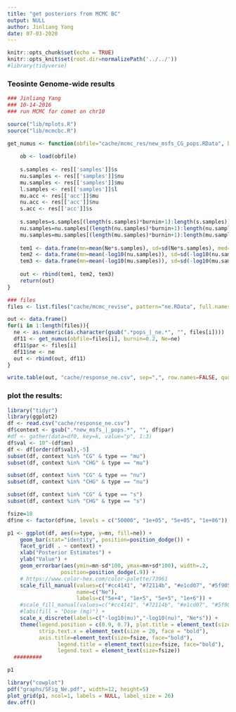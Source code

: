 ```yaml
---
title: "get posteriors from MCMC BC"
output: NULL
author: Jinliang Yang
date: 07-03-2020
---
```



```r
knitr::opts_chunk$set(echo = TRUE) 
knitr::opts_knit$set(root.dir=normalizePath('../../')) 
#library(tidyverse)
```


### Teosinte Genome-wide results

```r
### Jinliang Yang
### 10-14-2016
### run MCMC for comet on chr10

source("lib/mplots.R")
source("lib/mcmcbc.R")

get_numus <- function(obfile="cache/mcmc_res/new_msfs_CG_pops.RData", burnin=0.2, Ne=150000){
    
    ob <- load(obfile)
    
    s.samples <- res[['samples']]$s
    nu.samples <- res[['samples']]$nu
    mu.samples <- res[['samples']]$mu
    l.samples <- res[['samples']]$l
    mu.acc <- res[['acc']]$mu
    nu.acc <- res[['acc']]$nu
    s.acc <- res[['acc']]$s
    
    s.samples=s.samples[(length(s.samples)*burnin+1):length(s.samples)]
    nu.samples=nu.samples[(length(nu.samples)*burnin+1):length(nu.samples)]
    mu.samples=mu.samples[(length(mu.samples)*burnin+1):length(mu.samples)]
    
    tem1 <- data.frame(mn=mean(Ne*s.samples), sd=sd(Ne*s.samples), med=median(Ne*s.samples), type="s")
    tem2 <- data.frame(mn=mean(-log10(nu.samples)), sd=sd(-log10(nu.samples)), med=median(-log10(nu.samples)), type="nu")
    tem3 <- data.frame(mn=mean(-log10(mu.samples)), sd=sd(-log10(mu.samples)), med=median(-log10(mu.samples)), type="mu")
    
    out <- rbind(tem1, tem2, tem3)
    return(out)
}

### files
files <- list.files("cache/mcmc_revise", pattern="ne.RData", full.names = T)

out <- data.frame()
for(i in 1:length(files)){
  ne <- as.numeric(as.character(gsub(".*pops_|_ne.*", "", files[i])))
  df11 <- get_numus(obfile=files[i], burnin=0.2, Ne=ne)
  df11$par <- files[i]
  df11$ne <- ne
  out <- rbind(out, df11)
}

write.table(out, "cache/response_ne.csv", sep=",", row.names=FALSE, quote=FALSE)

```


### plot the results:


```r
library("tidyr")
library(ggplot2)
df <- read.csv("cache/response_ne.csv")
df$context <- gsub(".*new_msfs_|_pops.*", "", df$par)
#df <- gather(data=df0, key=k, value="p", 1:3)
df$val <- 10^-(df$mn)
df <- df[order(df$val),-5]
subset(df, context %in% "CG" & type == "mu")
subset(df, context %in% "CHG" & type == "mu")

subset(df, context %in% "CG" & type == "nu")
subset(df, context %in% "CHG" & type == "nu")

subset(df, context %in% "CG" & type == "s")
subset(df, context %in% "CHG" & type == "s")
```

```r
fsize=18
df$ne <- factor(df$ne, levels = c("50000", "1e+05", "5e+05", "1e+06"))

p1 <- ggplot(df, aes(x=type, y=mn, fill=ne)) +
    geom_bar(stat="identity", position=position_dodge()) +
    facet_grid( . ~ context) +
    xlab("Posterior Estimates") +
    ylab("Value") +
    geom_errorbar(aes(ymin=mn-sd*100, ymax=mn+sd*100), width=.2,
                 position=position_dodge(.9)) +
    # https://www.color-hex.com/color-palette/73961
    scale_fill_manual(values=c("#cc4141", "#72114b", "#e1cd07", "#5f9057"),
                      name=c("Ne"),
                      labels=c("5e+4", "1e+5", "5e+5", "1e+6")) +
    #scale_fill_manual(values=c("#cc4141", "#72114b", "#e1cd07", "#5f9057", "#114c63")) +
    #labs(fill = "Dose (mg)") +
    scale_x_discrete(labels=c("-log10(mu)","-log10(nu)", "Ne*s")) +
    theme(legend.position = c(0.9, 0.7), plot.title = element_text(size=20), axis.text=element_text(size=15),
          strip.text.x = element_text(size = 20, face = "bold"),
          axis.title=element_text(size=fsize, face="bold"),
                legend.title = element_text(size=fsize, face="bold"),
                legend.text = element_text(size=fsize))
  #########

p1

```




```r
library("cowplot")
pdf("graphs/SFig_Ne.pdf", width=12, height=5)
plot_grid(p1, ncol=1, labels = NULL, label_size = 26)
dev.off()
```



